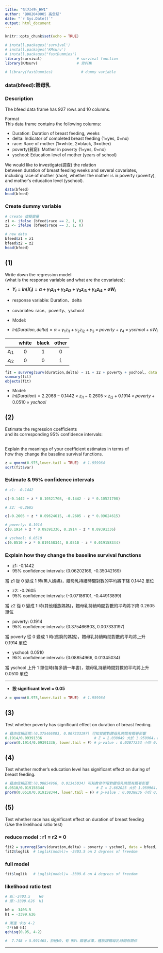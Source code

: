 ---
title: "存活分析_HW1"
author: "B082040005 高念慈"
date: "`r Sys.Date()`"
output: html_document
---

```{r setup, include=FALSE}
knitr::opts_chunk$set(echo = TRUE)
```

```{r echo=F, results='hide', message=FALSE, warning=FALSE}

# install.packages('survival')
# install.packages('KMsurv')
# install.packages("fastDummies")
library(survival)                # survival function
library(KMsurv)                  # 資料集

# library(fastDummies)             # dummy variable

```

### data(bfeed):餵母乳

### Description
The bfeed data frame has 927 rows and 10 columns.<br>

Format<br>
This data frame contains the following columns:<br>

+ Duration: Duration of breast feeding, weeks<br>
+ delta: Indicator of completed breast feeding (1=yes, 0=no)
+ race: Race of mother (1=white, 2=black, 3=other)
+ poverty(貧窮): Mother in poverty (1=yes, 0=no)
+ yschool: Education level of mother (years of school)

We would like to investigate(調查) the relation <br>
between duration of breast feeding weeks and several covariates, <br>
including race of mother (race), whether the mother is in poverty (poverty), <br>
and mother’s education level (yschool).

```{r}
data(bfeed)
head(bfeed)
```

### Create dummy variable

```{r}

# create 虛擬變量
z1 <- ifelse (bfeed$race == 2, 1, 0)
z2 <- ifelse (bfeed$race == 3, 1, 0)

# new data
bfeed$z1 = z1
bfeed$z2 = z2
head(bfeed)

```


## (1) 
Write down the regression model <br>
(what is the response variable and what are the covariates):<br>

+ **$Y_i = ln(X_i) = \alpha + \gamma_1 z_{i1} + \gamma_2 z_{i2} + \gamma_3 z_{i3} + \gamma_4 z_{i4} + \sigma W_i$**
+ response variable: Duration、delta
+ covariates: race、poverty、yschool


+ Model:
+ $ln(Duration,delta) = \alpha + \gamma_1 z_{i1} + \gamma_2 z_{i2} + \gamma_3 \times poverty + \gamma_4 \times yschool + \sigma W_i$

|     |white|black|other|
|:---:|:---:|:---:|:---:|
|$z_{i1}$| 0 | 1  |  0  |
|$z_{i2}$| 0 | 0  |  1  |

```{r}
fit = survreg(Surv(duration,delta) ~ z1 + z2 + poverty + yschool, data = bfeed, dist='weibull')
summary(fit)
objects(fit)
```

+ Model:
+ $ln(Duration) = 2.2068 -0.1442 \times z_{i1} -0.2605  \times z_{i2} + 0.1914 \times poverty + 0.0510 \times yschool$

## (2) 
Estimate the regression coefficients <br>
and its corresponding 95% confidence intervals: <br><br>

Explain the meanings of your coefficient estimates in terms of <br>
how they change the baseline survival functions.

```{r warning=FALSE}
z = qnorm(0.975,lower.tail = TRUE)  # 1.959964
sqrt(fit$var)
```

### Estimate & 95% confidence intervals

```{r}

# z1: -0.1442

c(-0.1442 + z * 0.10521708, -0.1442 - z * 0.10521708)

# z2: -0.2605

c(-0.2605 + z * 0.09624615, -0.2605 - z * 0.09624615)

# poverty: 0.1914
c(0.1914 + z * 0.09391336, 0.1914 - z * 0.09391336)

# yschool: 0.0510
c(0.0510 + z * 0.019158344, 0.0510 - z * 0.019158344)

```

### Explain how they change the baseline survival functions

+ z1: -0.1442
+ 95% confidence intervals: (0.06202169, -0.35042169)

當 z1 從 0 變成 1 時(黑人媽媽)，餵母乳持續時間對數的平均將下降 0.1442 單位<br>

+ z2: -0.2605
+ 95% confidence intervals: (-0.07186101, -0.44913899)

當 z2 從 0 變成 1 時(其他種族媽媽)，餵母乳持續時間對數的平均將下降 0.2605 單位<br>

+ poverty: 0.1914
+ 95% confidence intervals: (0.375466803, 0.007333197)

當 poverty 從 0 變成 1 時(貧窮的媽媽)，餵母乳持續時間對數的平均將上升 0.1914 單位<br>

+ yschool: 0.0510
+ 95% confidence intervals: (0.08854966, 0.01345034)

當 yschool 上升 1 單位時(每多讀一年書)，餵母乳持續時間對數的平均將上升 0.0510 單位

---

+ **設 significant level = 0.05**
```{r}
z = qnorm(0.975,lower.tail = TRUE)  # 1.959964
```

## (3) 
Test whether poverty has significant effect on duration of breast feeding.

```{r}

# 藉由信賴區間:(0.375466803, 0.007333197) 可知貧窮對餵母乳時間有顯著影響
0.1914/0.09391336                        # Z = 2.038049 大於 1.959964，reject H0
pnorm(0.1914/0.09391336, lower.tail = F) # p-value : 0.02077253 小於 0.05，reject H0

```

## (4) 
Test whether mother’s education level has significant effect on during of breast feeding.

```{r}

# 藉由信賴區間:(0.08854966, 0.01345034) 可知教育年限對餵母乳時間有顯著影響
0.0510/0.019158344                        # Z = 2.662025 大於 1.959964，reject H0
pnorm(0.0510/0.019158344, lower.tail = F) # p-value : 0.0038836 小於 0.05，reject H0

```

## (5)
Test whether race has significant effect on duration of breast feeding <br>
(Use the likelihood ratio test)

### reduce model : r1 = r2 = 0

```{r}
fit2 = survreg(Surv(duration,delta) ~ poverty + yschool, data = bfeed, dist='weibull')
fit2$loglik  # Loglik(model)= -3403.5 on 2 degrees of freedom
```

### full model

```{r }
fit$loglik   # Loglik(model)= -3399.6 on 4 degrees of freedom
```

### likelihood ratio test 

```{r}
# 新:-3403.5    H0
# 原:-3399.626  H1

h0 = -3403.5
h1 = -3399.626

# 漸進 卡方 4-2
-2*(h0-h1)
qchisq(0.95, 4-2)

#  7.748 > 5.991465，拒絕H0，有 95% 顯著水準，種族跟餵母乳時間有關係

```

---
